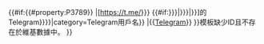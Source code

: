 {{#if:{{{1<includeonly>|</includeonly>}}}{{{id|}}}{{#property:P3789}}
|[https://t.me/{{Trim|{{{1|{{{id<includeonly>|{{#property:P3789}}</includeonly>}}}}}}}} {{#if:{{{2|{{{name<includeonly>|</includeonly>}}}}}}|{{{2|{{{name}}}}}}|{{PAGENAMEBASE}}}}]的Telegram<includeonly>{{EditAtWikidata|pid=P3789|{{{1|{{{id|}}}}}}}}{{WikidataCheck|property=P3789|value={{{1|{{{id|}}}}}}|category=Telegram用戶名}}</includeonly>
|<span class="error">&#123;&#123;[[Template:Telegram|Telegram]]&#125;&#125; &#125;&#125;模板缺少ID且不存在於維基數據中。</span>{{Main other|[[Category:缺少ID的Telegram模板]]}}
}}<noinclude>
{{Documentation}}
</noinclude>